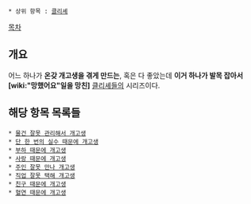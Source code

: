  * 상위 항목 : [[클리셰]]

[[목차]]

== 개요 ==
어느 하나가 '''온갖 개고생을 겪게 만드는''', 혹은 다 좋았는데 '''이거 하나가 발목 잡아서 [wiki:"망했어요"일을 망친]''' [[클리셰]]들의 시리즈이다.

== 해당 항목 목록들 ==
 * [[물건 잘못 관리해서 개고생]]
 * [[단 한 번의 실수 때문에 개고생]]
 * [[부하 때문에 개고생]]
 * [[사랑 때문에 개고생]]
 * [[주인 잘못 만나 개고생]]
 * [[직업 잘못 택해 개고생]]
 * [[친구 때문에 개고생]]
 * [[혈연 때문에 개고생]]
